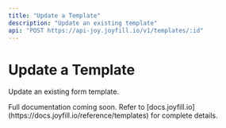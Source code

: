 ```yaml
---
title: "Update a Template"
description: "Update an existing template"
api: "POST https://api-joy.joyfill.io/v1/templates/:id"
---
```


# Update a Template

Update an existing form template.

<Note>
  Full documentation coming soon. Refer to [docs.joyfill.io](https://docs.joyfill.io/reference/templates) for complete details.
</Note>

